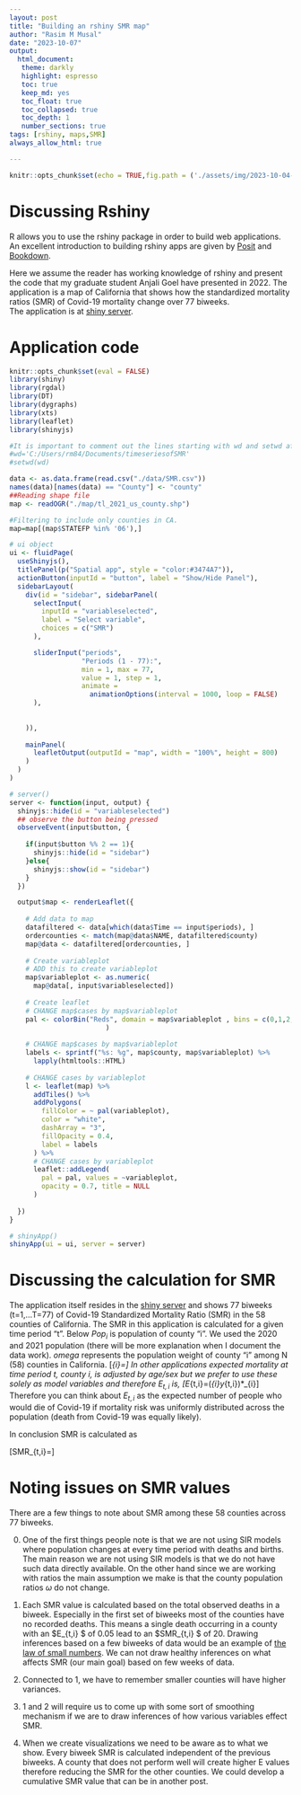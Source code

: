 ```yaml
---
layout: post
title: "Building an rshiny SMR map"
author: "Rasim M Musal"
date: "2023-10-07"
output:
  html_document:
   theme: darkly
   highlight: espresso
   toc: true
   keep_md: yes
   toc_float: true
   toc_collapsed: true
   toc_depth: 1
   number_sections: true
tags: [rshiny, maps,SMR]
always_allow_html: true

---
```


```r
knitr::opts_chunk$set(echo = TRUE,fig.path = ('./assets/img/2023-10-04-Intro_to_Spatial_Tools_and_Files'))
```

# Discussing Rshiny

R allows you to use the rshiny package in order to build web applications. An excellent introduction to building rshiny apps are given by [Posit](https://shiny.posit.co/r/articles/start/build/) and [Bookdown](https://bookdown.org/hadrien/how_to_build_a_shiny_app_from_scratch/).

Here we assume the reader has working knowledge of rshiny and present the code that my graduate student Anjali Goel have presented in 2022. The application is a map of California  that shows how the standardized mortality ratios (SMR) of Covid-19 mortality change over 77 biweeks.  
The application is at [shiny server](https://mmusal.shinyapps.io/timeseriesofSMR/).  

# Application code 

```r
knitr::opts_chunk$set(eval = FALSE)
library(shiny)
library(rgdal)
library(DT)
library(dygraphs)
library(xts)
library(leaflet)
library(shinyjs)

#It is important to comment out the lines starting with wd and setwd after running otherwise the app will not deploy.
#wd='C:/Users/rm84/Documents/timeseriesofSMR'
#setwd(wd)

data <- as.data.frame(read.csv("./data/SMR.csv"))
names(data)[names(data) == "County"] <- "county"
##Reading shape file
map <- readOGR("./map/tl_2021_us_county.shp")

#Filtering to include only counties in CA.
map=map[(map$STATEFP %in% '06'),]

# ui object
ui <- fluidPage(
  useShinyjs(),
  titlePanel(p("Spatial app", style = "color:#3474A7")),
  actionButton(inputId = "button", label = "Show/Hide Panel"),
  sidebarLayout(
    div(id = "sidebar", sidebarPanel(
      selectInput(
        inputId = "variableselected",
        label = "Select variable",
        choices = c("SMR")
      ),

      sliderInput("periods", 
                  "Periods (1 - 77):",
                  min = 1, max = 77,
                  value = 1, step = 1,
                  animate =
                    animationOptions(interval = 1000, loop = FALSE)
      ),
      
      
    )),
    
    mainPanel(
      leafletOutput(outputId = "map", width = "100%", height = 800)
    )
  )
)

# server()
server <- function(input, output) {
  shinyjs::hide(id = "variableselected")
  ## observe the button being pressed
  observeEvent(input$button, {
   
    if(input$button %% 2 == 1){
      shinyjs::hide(id = "sidebar")
    }else{
      shinyjs::show(id = "sidebar")
    }
  })

  output$map <- renderLeaflet({
    
    # Add data to map
    datafiltered <- data[which(data$Time == input$periods), ]
    ordercounties <- match(map@data$NAME, datafiltered$county)
    map@data <- datafiltered[ordercounties, ]
    
    # Create variableplot
    # ADD this to create variableplot
    map$variableplot <- as.numeric(
      map@data[, input$variableselected])
    
    # Create leaflet
    # CHANGE map$cases by map$variableplot
    pal <- colorBin("Reds", domain = map$variableplot , bins = c(0,1,2,3,4,5,6,7,51)
                        )
    
    # CHANGE map$cases by map$variableplot
    labels <- sprintf("%s: %g", map$county, map$variableplot) %>%
      lapply(htmltools::HTML)
    
    # CHANGE cases by variableplot
    l <- leaflet(map) %>%
      addTiles() %>%
      addPolygons(
        fillColor = ~ pal(variableplot),
        color = "white",
        dashArray = "3",
        fillOpacity = 0.4,
        label = labels
      ) %>%
      # CHANGE cases by variableplot
      leaflet::addLegend(
        pal = pal, values = ~variableplot,
        opacity = 0.7, title = NULL
      )
    
  })
}

# shinyApp()
shinyApp(ui = ui, server = server)
```

# Discussing the calculation for SMR

The application itself resides in the [shiny server](https://mmusal.shinyapps.io/timeseriesofSMR/)
and shows 77 biweeks (t=1,...T=77) of Covid-19 Standardized Mortality Ratio (SMR) in the 58 counties of California. The SMR in this application is calculated for a given time period "t".
Below $Pop_{i}$ is population of county "i". We used the 2020 and 2021 population (there will be more explanation when I document the data work).
$omega$ represents the population weight of county "i" among N (58) counties in California.
\[\omega_{i}=\frac{Pop_{i}}{\sum_{i}^{N}Pop_{i}}\]
In other applications expected mortality at time period $t$, county $i$, is adjusted by age/sex but we prefer to use these solely as model variables and therefore $E_{t,i}$ is, 
\[E_{t,i}=(\sum_{i}y_{t,i})*\omega_{i}\]
Therefore you can think about $E_{t,i}$ as the expected number of people who would die of Covid-19 if mortality risk was uniformly distributed across the population (death from Covid-19 was equally likely).

In conclusion SMR is calculated as

\[SMR_{t,i}=\frac{y_{t,i}}{E_{t,i}}\]

# Noting issues on SMR values

There are a few things to note about SMR among these 58 counties across 77 biweeks. 

0. One of the first things people note is that we are not using SIR models where population changes at every time period with deaths and births. The main reason we are not using SIR models is that we do not have such data directly available. On the other hand since we are working with ratios the main assumption we make is that the county population ratios $\omega$ do not change.     

1. Each SMR value is calculated based on the total observed deaths in a biweek. Especially in the first set of biweeks most of the counties have no recorded deaths. This means a single death occurring in a  county with an $E_{t,i} $ of 0.05 lead to an $SMR_{t,i} $ of 20. Drawing inferences based on a few biweeks of data would be an example of [the law of small numbers](https://en.wikipedia.org/wiki/Law_of_small_numbers). We can not draw healthy inferences on what affects SMR (our main goal) based on few weeks of data. 

2. Connected to 1, we have to remember smaller counties will have higher variances. 

3. 1 and 2 will require us to come up with some sort of smoothing mechanism if we are to draw inferences of how various variables effect SMR.   

4. When we create visualizations we need to be aware as to what we show. Every biweek SMR is calculated independent of the previous biweeks. A county that does not perform well will create higher E values therefore reducing the SMR for the other counties. We could develop a cumulative SMR value that can be in another post. 








